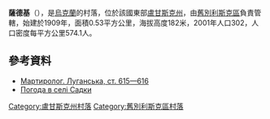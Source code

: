{{coord|49|18|27|N|39|14|57|E|scale:100000|display=title}}

'''薩德基'''（{{lang-uk|Садки}}），是[[烏克蘭|烏克蘭]]的村落，位於該國東部[[盧甘斯克州|盧甘斯克州]]，由[[舊別利斯克區|舊別利斯克區]]負責管轄，始建於1909年，面積0.53平方公里，海拔高度182米，2001年人口302，人口密度每平方公里574.1人。

==參考資料==
*[https://web.archive.org/web/20140224040757/http://www.memory.gov.ua:8080/data/upload/publication/main/ua/1090/103.pdf Мартиролог. Луганська, ст. 615—616]
* [http://weather.in.ua/ua/lyganskaja/23127 Погода в селі Садки]

{{DEFAULTSORT:Садки}}
[[Category:盧甘斯克州村落|Category:盧甘斯克州村落]]
[[Category:舊別利斯克區村落|Category:舊別利斯克區村落]]


{{Luhansk-geo-stub}}